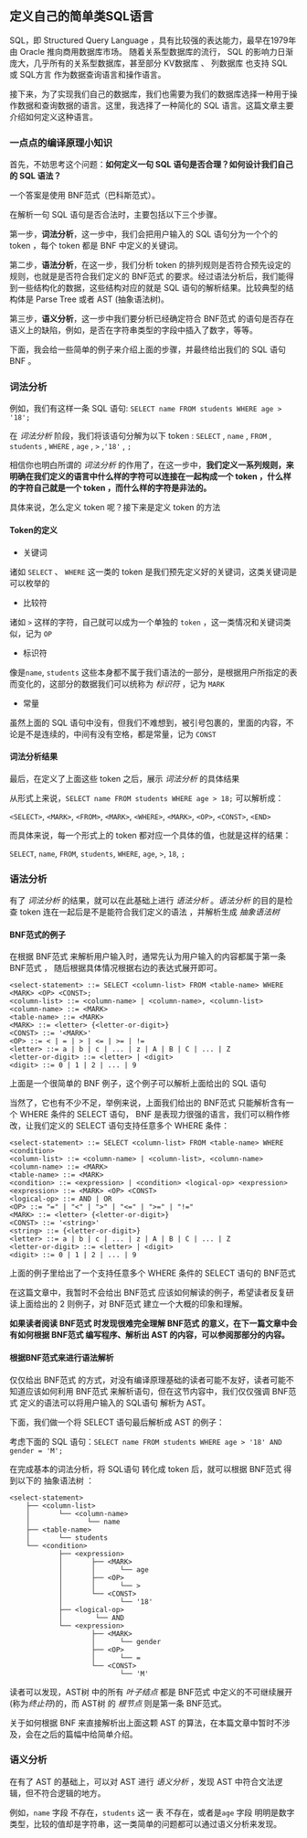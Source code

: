 \newpage{}

## 定义自己的简单类SQL语言 {#designing-a-pseudo-sql}

SQL，即 Structured Query Language ，具有比较强的表达能力，最早在1979年由 Oracle 推向商用数据库市场。
随着关系型数据库的流行， SQL 的影响力日渐庞大，几乎所有的关系型数据库，甚至部分 KV数据库 、 列数据库 也支持 SQL 或 SQL方言 作为数据查询语言和操作语言。

接下来，为了实现我们自己的数据库，我们也需要为我们的数据库选择一种用于操作数据和查询数据的语言。这里，我选择了一种简化的 SQL 语言。这篇文章主要介绍如何定义这种语言。

### 一点点的编译原理小知识 {#intro-to-compiler-design}
首先，不妨思考这个问题：**如何定义一句 SQL 语句是否合理？如何设计我们自己的 SQL 语法？**

一个答案是使用 BNF范式（巴科斯范式）。

在解析一句 SQL 语句是否合法时，主要包括以下三个步骤。

第一步，**词法分析**，这一步中，我们会把用户输入的 SQL 语句分为一个个的 token ，每个 token 都是 BNF 中定义的关键词。

第二步，**语法分析**，在这一步，我们分析 token 的排列规则是否符合预先设定的规则，也就是是否符合我们定义的 BNF范式 的要求。经过语法分析后，我们能得到一些结构化的数据，这些结构对应的就是 SQL 语句的解析结果。比较典型的结构体是 Parse Tree 或者 AST (抽象语法树)。

第三步，**语义分析**，这一步中我们要分析已经确定符合 BNF范式 的语句是否存在语义上的缺陷，例如，是否在字符串类型的字段中插入了数字，等等。

下面，我会给一些简单的例子来介绍上面的步骤，并最终给出我们的 SQL 语句 BNF 。

### 词法分析 {#lexical-analysis}

例如，我们有这样一条 SQL 语句: `SELECT name FROM students WHERE age > '18';`

在 *词法分析* 阶段，我们将该语句分解为以下 token : `SELECT` , `name` , `FROM` , `students` , `WHERE` , `age` , `>` ,`'18'` , `;`

相信你也明白所谓的 *词法分析* 的作用了，在这一步中，**我们定义一系列规则，来明确在我们定义的语言中什么样的字符可以连接在一起构成一个 token ，什么样的字符自己就是一个 token ，而什么样的字符是非法的。**

具体来说，怎么定义 token 呢？接下来是定义 token 的方法

#### Token的定义 {#defination-of-token}

- 关键词

诸如 `SELECT` 、 `WHERE` 这一类的 token 是我们预先定义好的关键词，这类关键词是可以枚举的

- 比较符

诸如 `>` 这样的字符，自己就可以成为一个单独的 `token` ，这一类情况和关键词类似，记为 `OP`

- 标识符

像是`name`, `students` 这些本身都不属于我们语法的一部分，是根据用户所指定的表而变化的，这部分的数据我们可以统称为 *标识符* ，记为 `MARK` 

- 常量

虽然上面的 SQL 语句中没有，但我们不难想到，被引号包裹的，里面的内容，不论是不是连续的，中间有没有空格，都是常量，记为 `CONST`


#### 词法分析结果 {#result-of-lexcal-analysis}

最后，在定义了上面这些 token 之后，展示 *词法分析* 的具体结果

从形式上来说，`SELECT name FROM students WHERE age > 18;` 可以解析成：

`<SELECT>`, `<MARK>`, `<FROM>`, `<MARK>`, `<WHERE>`, `<MARK>`, `<OP>`, `<CONST>`, `<END>`

而具体来说，每一个形式上的 token 都对应一个具体的值，也就是这样的结果：

`SELECT`, `name`, `FROM`, `students`, `WHERE`, `age`, `>`, `18`, `;`

### 语法分析 {#syntactic-analysis}

有了 *词法分析* 的结果，就可以在此基础上进行 *语法分析* 。*语法分析* 的目的是检查 token 连在一起后是不是能符合我们定义的语法 ，并解析生成 *抽象语法树*

#### BNF范式的例子 {#example-of-bnf}

在根据 BNF范式 来解析用户输入时，通常先认为用户输入的内容都属于第一条 BNF范式 ， 随后根据具体情况根据右边的表达式展开即可。

```
<select-statement> ::= SELECT <column-list> FROM <table-name> WHERE <MARK> <OP> <CONST>;
<column-list> ::= <column-name> | <column-name>, <column-list>
<column-name> ::= <MARK>
<table-name> ::= <MARK>
<MARK> ::= <letter> {<letter-or-digit>}
<CONST> ::= '<MARK>'
<OP> ::= < | = | > | <= | >= | !=
<letter> ::= a | b | c | ... | z | A | B | C | ... | Z
<letter-or-digit> ::= <letter> | <digit>
<digit> ::= 0 | 1 | 2 | ... | 9
```

上面是一个很简单的 BNF 例子，这个例子可以解析上面给出的 SQL 语句

当然了，它也有不少不足，举例来说，上面我们给出的 BNF范式 只能解析含有一个 WHERE 条件的 SELECT 语句， BNF 是表现力很强的语言，我们可以稍作修改，让我们定义的 SELECT 语句支持任意多个 WHERE 条件：

```
<select-statement> ::= SELECT <column-list> FROM <table-name> WHERE <condition>
<column-list> ::= <column-name> | <column-list>, <column-name>
<column-name> ::= <MARK>
<table-name> ::= <MARK>
<condition> ::= <expression> | <condition> <logical-op> <expression>
<expression> ::= <MARK> <OP> <CONST>
<logical-op> ::= AND | OR
<OP> ::= "=" | "<" | ">" | "<=" | ">=" | "!="
<MARK> ::= <letter> {<letter-or-digit>}
<CONST> ::= '<string>'
<string> ::= {<letter-or-digit>}
<letter> ::= a | b | c | ... | z | A | B | C | ... | Z
<letter-or-digit> ::= <letter> | <digit>
<digit> ::= 0 | 1 | 2 | ... | 9
```

上面的例子里给出了一个支持任意多个 WHERE 条件的 SELECT 语句的 BNF范式

在这篇文章中，我暂时不会给出 BNF范式 应该如何解读的例子，希望读者反复研读上面给出的 2 则例子，对 BNF范式 建立一个大概的印象和理解。

**如果读者阅读 BNF范式 时发现很难完全理解 BNF范式 的意义，在下一篇文章中会有如何根据 BNF范式 编写程序、解析出 AST 的内容，可以参阅那部分的内容。**

#### 根据BNF范式来进行语法解析 {#parsing-with-bnf}

仅仅给出 BNF范式 的方式，对没有编译原理基础的读者可能不友好，读者可能不知道应该如何利用 BNF范式 来解析语句，但在这节内容中，我们仅仅强调 BNF范式 定义的语法可以将用户输入的 SQL语句 解析为 AST。

下面，我们做一个将 SELECT 语句最后解析成 AST 的例子：

考虑下面的 SQL 语句：`SELECT name FROM students WHERE age > '18' AND gender = 'M';`

在完成基本的词法分析，将 SQL语句 转化成 token 后，就可以根据 BNF范式 得到以下的 抽象语法树 ：

```
<select-statement>
    ├── <column-list>
    │       └── <column-name>
    │              └── name
    ├── <table-name>
    │       └── students
    └── <condition>
            ├── <expression>
            │       ├── <MARK>
            │       │      └── age
            │       ├── <OP>
            │       │      └── >
            │       └── <CONST>
            │              └── '18'
            ├── <logical-op>
            │        └── AND
            └── <expression>
                    ├── <MARK>
                    │      └── gender
                    ├── <OP>
                    │      └── =
                    └── <CONST>
                           └── 'M'
```

读者可以发现，AST树 中的所有 *叶子结点* 都是 BNF范式 中定义的不可继续展开(称为*终止符*)的，而 AST树 的 *根节点* 则是第一条 BNF范式。

关于如何根据 BNF 来直接解析出上面这颗 AST 的算法，在本篇文章中暂时不涉及，会在之后的篇幅中给简单介绍。

### 语义分析 {#semantic-analysis}

在有了 AST 的基础上，可以对 AST 进行 *语义分析* ，发现 AST 中符合文法逻辑，但不符合逻辑的地方。

例如，`name` 字段 不存在，`students` 这一 表 不存在，或者是`age` 字段 明明是数字类型，比较的值却是字符串，这一类简单的问题都可以通过语义分析来发现。
